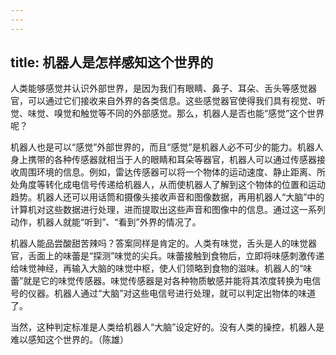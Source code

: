 ```yaml
---
---
---
```

title: 机器人是怎样感知这个世界的
---






人类能够感觉并认识外部世界，是因为我们有眼睛、鼻子、耳朵、舌头等感觉器官，可以通过它们接收来自外界的各类信息。这些感觉器官使得我们具有视觉、听觉、味觉、嗅觉和触觉等不同的外部感觉。那么，机器人是否也能“感觉”这个世界呢？

机器人也是可以“感觉”外部世界的，而且“感觉”是机器人必不可少的能力。机器人身上携带的各种传感器就相当于人的眼睛和耳朵等器官，机器人可以通过传感器接收周围环境的信息。例如，雷达传感器可以将一个物体的运动速度、静止距离、所处角度等转化成电信号传递给机器人，从而使机器人了解到这个物体的位置和运动趋势。机器人还可以用话筒和摄像头接收声音和图像数据，再用机器人“大脑”中的计算机对这些数据进行处理，进而提取出这些声音和图像中的信息。通过这一系列动作，机器人就能“听到”、“看到”外界的情况了。



机器人能品尝酸甜苦辣吗？答案同样是肯定的。人类有味觉，舌头是人的味觉器官，舌面上的味蕾是“探测”味觉的尖兵。味蕾接触到食物后，立即将味感刺激传递给味觉神经，再输入大脑的味觉中枢，使人们领略到食物的滋味。机器人的“味蕾”就是它的味觉传感器。味觉传感器是对各种物质敏感并能将其浓度转换为电信号的仪器。机器人通过“大脑”对这些电信号进行处理，就可以判定出物体的味道了。

当然，这种判定标准是人类给机器人“大脑”设定好的。没有人类的操控，机器人是难以感知这个世界的。（陈雄）
